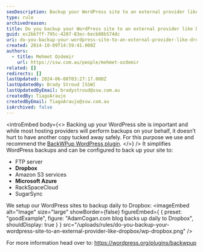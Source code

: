 ```yaml
---
seoDescription: Backup your WordPress site to an external provider like Dropbox using the BackWPup plugin for secure and automated daily backups.
type: rule
archivedreason:
title: Do you backup your WordPress site to an external provider like Dropbox?
guid: ec2bb7ff-795c-4207-83ec-6ecb08b574dc
uri: do-you-backup-your-wordpress-site-to-an-external-provider-like-dropbox
created: 2014-10-09T14:59:41.000Z
authors:
  - title: Mehmet Ozdemir
    url: https://ssw.com.au/people/mehmet-ozdemir
related: []
redirects: []
lastUpdated: 2024-06-08T03:27:17.000Z
lastUpdatedBy: Brady Stroud [SSW]
lastUpdatedByEmail: bradystroud@ssw.com.au
createdBy: TiagoAraujo
createdByEmail: TiagoAraujo@ssw.com.au
isArchived: false
---
```


<introEmbed
  body={<>
Backing up your WordPress site is important and while most hosting providers will perform backups on your behalf, it doesn’t hurt to have another copy tucked away safely. For this purpose we use and recommend the [BackWPup WordPress plugin](https://wordpress.org/plugins/backwpup).
  </>}
/>
It simplifies WordPress backups and can be configured to back up your site to:

- FTP server
- **Dropbox**
- Amazon S3 services
- **Microsoft Azure**
- RackSpaceCloud
- SugarSync

We setup our WordPress sites to backup daily to Dropbox:
<imageEmbed
  alt="Image"
  size="large"
  showBorder={false}
  figureEmbed={ {
    preset: "goodExample",
    figure: "AdamCogan.com blog backs up daily to Dropbox",
    shouldDisplay: true
  } }
  src="/uploads/rules/do-you-backup-your-wordpress-site-to-an-external-provider-like-dropbox/wp-dropbox.png"
/>

For more information head over to: https://wordpress.org/plugins/backwpup
